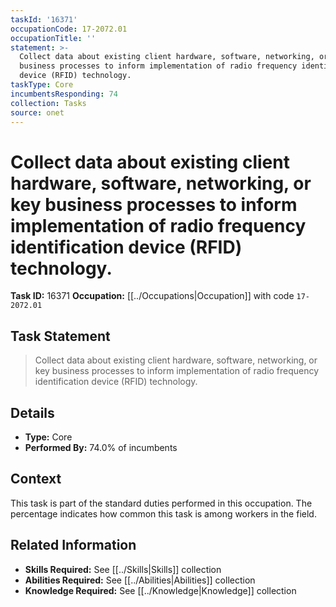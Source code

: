 ```yaml
---
taskId: '16371'
occupationCode: 17-2072.01
occupationTitle: ''
statement: >-
  Collect data about existing client hardware, software, networking, or key
  business processes to inform implementation of radio frequency identification
  device (RFID) technology.
taskType: Core
incumbentsResponding: 74
collection: Tasks
source: onet
---
```

# Collect data about existing client hardware, software, networking, or key business processes to inform implementation of radio frequency identification device (RFID) technology.

**Task ID:** 16371
**Occupation:** [[../Occupations|Occupation]] with code `17-2072.01`

## Task Statement

> Collect data about existing client hardware, software, networking, or key business processes to inform implementation of radio frequency identification device (RFID) technology.

## Details

- **Type:** Core
- **Performed By:** 74.0% of incumbents

## Context

This task is part of the standard duties performed in this occupation. The percentage indicates how common this task is among workers in the field.

## Related Information

- **Skills Required:** See [[../Skills|Skills]] collection
- **Abilities Required:** See [[../Abilities|Abilities]] collection
- **Knowledge Required:** See [[../Knowledge|Knowledge]] collection
